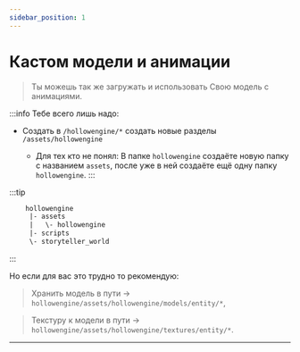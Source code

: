 ```yaml
---
sidebar_position: 1
---
```


# Кастом модели и анимации

> Ты можешь так же загружать и использовать Свою модель с анимациями.

:::info Тебе всего лишь надо:

- Создать в `/hollowengine/*` создать новые разделы `/assets/hollowengine`

    - Для тех кто не понял: В папке `hollowengine` создаёте новую папку с названием `assets`, после уже в ней создаёте ещё одну папку `hollowengine`.
:::

:::tip
```txt
    hollowengine
     |- assets
     |   \- hollowengine
     |- scripts
     \- storyteller_world
```
:::

Но если для вас это трудно то рекомендую:

> Хранить модель в пути -> `hollowengine/assets/hollowengine/models/entity/*`,

> Текстуру к модели в пути -> `hollowengine/assets/hollowengine/textures/entity/*`.

---